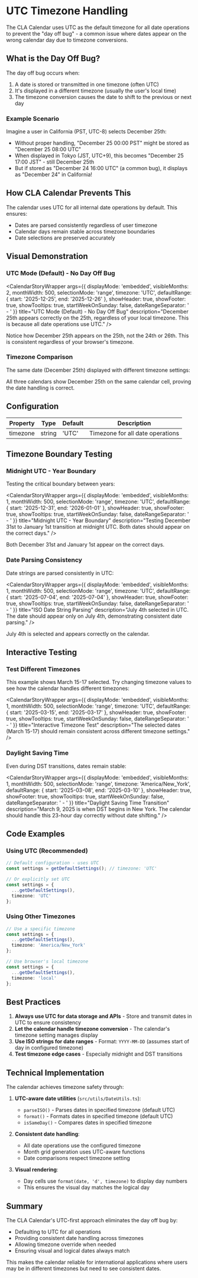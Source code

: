 
<Meta title="UTC Timezone Handling/Direct Rendering" />

# UTC Timezone Handling

The CLA Calendar uses UTC as the default timezone for all date operations to prevent the "day off bug" - a common issue where dates appear on the wrong calendar day due to timezone conversions.

## What is the Day Off Bug?

The day off bug occurs when:
1. A date is stored or transmitted in one timezone (often UTC)
2. It's displayed in a different timezone (usually the user's local time)
3. The timezone conversion causes the date to shift to the previous or next day

### Example Scenario

Imagine a user in California (PST, UTC-8) selects December 25th:
- Without proper handling, "December 25 00:00 PST" might be stored as "December 25 08:00 UTC"
- When displayed in Tokyo (JST, UTC+9), this becomes "December 25 17:00 JST" - still December 25th
- But if stored as "December 24 16:00 UTC" (a common bug), it displays as "December 24" in California!

## How CLA Calendar Prevents This

The calendar uses UTC for all internal date operations by default. This ensures:
- Dates are parsed consistently regardless of user timezone
- Calendar days remain stable across timezone boundaries
- Date selections are preserved accurately

## Visual Demonstration

### UTC Mode (Default) - No Day Off Bug

<CalendarStoryWrapper 
  args={{
    displayMode: 'embedded',
    visibleMonths: 2,
    monthWidth: 500,
    selectionMode: 'range',
    timezone: 'UTC',
    defaultRange: {
      start: '2025-12-25',
      end: '2025-12-26'
    },
    showHeader: true,
    showFooter: true,
    showTooltips: true,
    startWeekOnSunday: false,
    dateRangeSeparator: ' - '
  }}
  title="UTC Mode (Default) - No Day Off Bug"
  description="December 25th appears correctly on the 25th, regardless of your local timezone. This is because all date operations use UTC."
/>

Notice how December 25th appears on the 25th, not the 24th or 26th. This is consistent regardless of your browser's timezone.

### Timezone Comparison

The same date (December 25th) displayed with different timezone settings:

<div>
  <CalendarStoryWrapper 
    args={{
      displayMode: 'embedded',
      visibleMonths: 1,
      monthWidth: 500,
      selectionMode: 'range',
      timezone: 'UTC',
      defaultRange: {
        start: '2025-12-25',
        end: '2025-12-25'
      },
      showHeader: true,
      showFooter: true,
      showTooltips: true,
      startWeekOnSunday: false
    }}
    title="UTC Timezone"
    description="December 25th always appears on the 25th"
    showSelectedDate={false}
  />
  <CalendarStoryWrapper 
    args={{
      displayMode: 'embedded',
      visibleMonths: 1,
      monthWidth: 500,
      selectionMode: 'range',
      timezone: 'America/Los_Angeles',
      defaultRange: {
        start: '2025-12-25',
        end: '2025-12-25'
      },
      showHeader: true,
      showFooter: true,
      showTooltips: true,
      startWeekOnSunday: false
    }}
    title="Pacific Timezone"
    description="Same date, but could shift if not handled properly"
    showSelectedDate={false}
  />
  <CalendarStoryWrapper 
    args={{
      displayMode: 'embedded',
      visibleMonths: 1,
      monthWidth: 500,
      selectionMode: 'range',
      timezone: 'Asia/Tokyo',
      defaultRange: {
        start: '2025-12-25',
        end: '2025-12-25'
      },
      showHeader: true,
      showFooter: true,
      showTooltips: true,
      startWeekOnSunday: false
    }}
    title="Tokyo Timezone"
    description="Significant timezone offset from UTC"
    showSelectedDate={false}
  />
</div>

All three calendars show December 25th on the same calendar cell, proving the date handling is correct.

## Configuration

<div className="settings-table">
  <table>
    <thead>
      <tr>
        <th>Property</th>
        <th>Type</th>
        <th>Default</th>
        <th>Description</th>
      </tr>
    </thead>
    <tbody>
      <tr>
        <td>timezone</td>
        <td>string</td>
        <td>'UTC'</td>
        <td>Timezone for all date operations</td>
      </tr>
    </tbody>
  </table>
</div>

## Timezone Boundary Testing

### Midnight UTC - Year Boundary

Testing the critical boundary between years:

<CalendarStoryWrapper 
  args={{
    displayMode: 'embedded',
    visibleMonths: 1,
    monthWidth: 500,
    selectionMode: 'range',
    timezone: 'UTC',
    defaultRange: {
      start: '2025-12-31',
      end: '2026-01-01'
    },
    showHeader: true,
    showFooter: true,
    showTooltips: true,
    startWeekOnSunday: false,
    dateRangeSeparator: ' - '
  }}
  title="Midnight UTC - Year Boundary"
  description="Testing December 31st to January 1st transition at midnight UTC. Both dates should appear on the correct days."
/>

Both December 31st and January 1st appear on the correct days.

### Date Parsing Consistency

Date strings are parsed consistently in UTC:

<CalendarStoryWrapper 
  args={{
    displayMode: 'embedded',
    visibleMonths: 1,
    monthWidth: 500,
    selectionMode: 'range',
    timezone: 'UTC',
    defaultRange: {
      start: '2025-07-04',
      end: '2025-07-04'
    },
    showHeader: true,
    showFooter: true,
    showTooltips: true,
    startWeekOnSunday: false,
    dateRangeSeparator: ' - '
  }}
  title="ISO Date String Parsing"
  description="July 4th selected in UTC. The date should appear only on July 4th, demonstrating consistent date parsing."
/>

July 4th is selected and appears correctly on the calendar.

## Interactive Testing

### Test Different Timezones

This example shows March 15-17 selected. Try changing timezone values to see how the calendar handles different timezones:

<CalendarStoryWrapper 
  args={{
    displayMode: 'embedded',
    visibleMonths: 1,
    monthWidth: 500,
    selectionMode: 'range',
    timezone: 'UTC',
    defaultRange: {
      start: '2025-03-15',
      end: '2025-03-17'
    },
    showHeader: true,
    showFooter: true,
    showTooltips: true,
    startWeekOnSunday: false,
    dateRangeSeparator: ' - '
  }}
  title="Interactive Timezone Test"
  description="The selected dates (March 15-17) should remain consistent across different timezone settings."
/>

### Daylight Saving Time

Even during DST transitions, dates remain stable:

<CalendarStoryWrapper 
  args={{
    displayMode: 'embedded',
    visibleMonths: 1,
    monthWidth: 500,
    selectionMode: 'range',
    timezone: 'America/New_York',
    defaultRange: {
      start: '2025-03-08',
      end: '2025-03-10'
    },
    showHeader: true,
    showFooter: true,
    showTooltips: true,
    startWeekOnSunday: false,
    dateRangeSeparator: ' - '
  }}
  title="Daylight Saving Time Transition"
  description="March 9, 2025 is when DST begins in New York. The calendar should handle this 23-hour day correctly without date shifting."
/>

## Code Examples

### Using UTC (Recommended)

```typescript
// Default configuration - uses UTC
const settings = getDefaultSettings(); // timezone: 'UTC'

// Or explicitly set UTC
const settings = {
  ...getDefaultSettings(),
  timezone: 'UTC'
};
```

### Using Other Timezones

```typescript
// Use a specific timezone
const settings = {
  ...getDefaultSettings(),
  timezone: 'America/New_York'
};

// Use browser's local timezone
const settings = {
  ...getDefaultSettings(),
  timezone: 'local'
};
```

## Best Practices

1. **Always use UTC for data storage and APIs** - Store and transmit dates in UTC to ensure consistency
2. **Let the calendar handle timezone conversion** - The calendar's timezone setting manages display
3. **Use ISO strings for date ranges** - Format: `YYYY-MM-DD` (assumes start of day in configured timezone)
4. **Test timezone edge cases** - Especially midnight and DST transitions

## Technical Implementation

The calendar achieves timezone safety through:

1. **UTC-aware date utilities** (`src/utils/DateUtils.ts`):
   - `parseISO()` - Parses dates in specified timezone (default UTC)
   - `format()` - Formats dates in specified timezone (default UTC)
   - `isSameDay()` - Compares dates in specified timezone

2. **Consistent date handling**:
   - All date operations use the configured timezone
   - Month grid generation uses UTC-aware functions
   - Date comparisons respect timezone setting

3. **Visual rendering**:
   - Day cells use `format(date, 'd', timezone)` to display day numbers
   - This ensures the visual day matches the logical day

## Summary

The CLA Calendar's UTC-first approach eliminates the day off bug by:
- Defaulting to UTC for all operations
- Providing consistent date handling across timezones
- Allowing timezone override when needed
- Ensuring visual and logical dates always match

This makes the calendar reliable for international applications where users may be in different timezones but need to see consistent dates.
